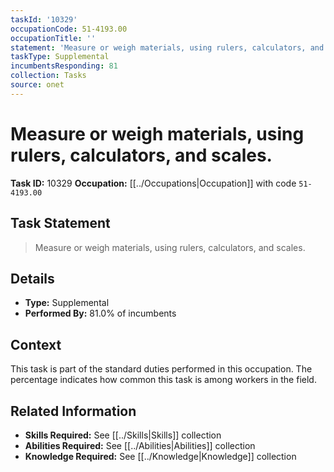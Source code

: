 ```yaml
---
taskId: '10329'
occupationCode: 51-4193.00
occupationTitle: ''
statement: 'Measure or weigh materials, using rulers, calculators, and scales.'
taskType: Supplemental
incumbentsResponding: 81
collection: Tasks
source: onet
---
```

# Measure or weigh materials, using rulers, calculators, and scales.

**Task ID:** 10329
**Occupation:** [[../Occupations|Occupation]] with code `51-4193.00`

## Task Statement

> Measure or weigh materials, using rulers, calculators, and scales.

## Details

- **Type:** Supplemental
- **Performed By:** 81.0% of incumbents

## Context

This task is part of the standard duties performed in this occupation. The percentage indicates how common this task is among workers in the field.

## Related Information

- **Skills Required:** See [[../Skills|Skills]] collection
- **Abilities Required:** See [[../Abilities|Abilities]] collection
- **Knowledge Required:** See [[../Knowledge|Knowledge]] collection

